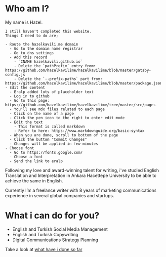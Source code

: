 
# Who am I?

My name is Hazel.

```
I still haven't completed this website.
Things I need to do are;

- Route the hazelkavili.me domain
  - Go to the domain name registrar
  - Go to dns settings
  - Add this record
    - `CNAME hazelkavili.github.io`
    - Delete the `pathPrefix` entry from: https://github.com/hazelkavilime/hazelkavilime/blob/master/gatsby-config.js
    - Delete the `--prefix-paths` part from: https://github.com/hazelkavilime/hazelkavilime/blob/master/package.json#L34
- Edit the content
  - Eralp added lots of placeholder text
  - Log in to github
  - Go to this page: https://github.com/hazelkavilime/hazelkavilime/tree/master/src/pages
  - You'll see mdx files related to each page
  - Click on the name of a page
  - Click the pen icon to the right to enter edit mode
  - Edit the text
    - This format is called markdown
    - Refer to here: https://www.markdownguide.org/basic-syntax
  - When you are done, scroll to bottom of the page
  - Click the button "Commit Changes"
  - Changes will be applied in few minutes
- Choose font
  - Go to https://fonts.google.com/
  - Choose a font
  - Send the link to eralp
```

Following my love and award-winning talent for writing,
i've studied English Translation and Interpretation in Ankara Hacettepe University to be able to achieve the same in English.

Currently I’m a freelance writer with 8 years of marketing communications experience in several global companies and startups.

# What i can do for you?

- <FaPencilAlt /> English and Turkish Social Media Management
- <FaPenAlt /> English and Turkish Copywriting
- <FaPenFancy /> Digital Communications Strategy Planning

Take a look at [what have i done so far](/portfolio)
